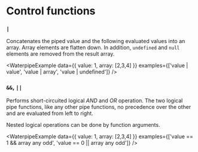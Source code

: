<Module name="waterpipe" />

# Control functions


### `|`

Concatenates the piped value and the following evaluated values into an array. Array elements are flatten down. In addition, `undefined` and `null` elements are removed from the result array.

<WaterpipeExample
    data={{ value: 1, array: [2,3,4] }}
    examples={['value | value', 'value | array', 'value | undefined']}
/>

### `&&`, `||`

Performs short-circuited logical *AND* and *OR* operation. The two logical pipe functions, like any other pipe functions, no precedence over the other and are evaluated from left to right.

Nested logical operations can be done by function arguments.

<WaterpipeExample
    data={{ value: 1, array: [2,3,4] }}
    examples={['value == 1 && array any odd', 'value == 0 || array any odd']}
/>
